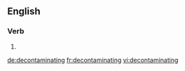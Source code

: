 ==English==

===Verb===
{{head|en|present participle}}

# {{present participle of|decontaminate|lang=en|nocat=1}}

[[de:decontaminating]]
[[fr:decontaminating]]
[[vi:decontaminating]]